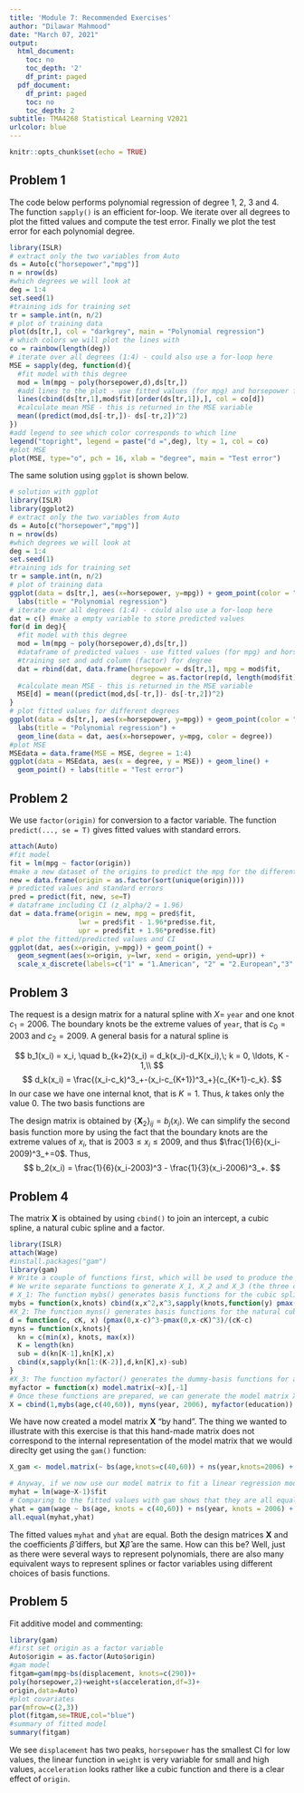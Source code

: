 ```yaml
---
title: 'Module 7: Recommended Exercises'
author: "Dilawar Mahmood"
date: "March 07, 2021"
output:
  html_document:
    toc: no
    toc_depth: '2'
    df_print: paged
  pdf_document:
    df_print: paged
    toc: no
    toc_depth: 2
subtitle: TMA4268 Statistical Learning V2021
urlcolor: blue
---
```


```r
knitr::opts_chunk$set(echo = TRUE)
```

## Problem 1

The code below performs polynomial regression of degree 1, 2, 3 and 4. The function `sapply()` is an efficient for-loop. We iterate over all degrees to plot the fitted values and compute the test error. Finally we plot the test error for each polynomial degree.

```r
library(ISLR)
# extract only the two variables from Auto
ds = Auto[c("horsepower","mpg")]
n = nrow(ds)
#which degrees we will look at
deg = 1:4
set.seed(1)
#training ids for training set
tr = sample.int(n, n/2)
# plot of training data
plot(ds[tr,], col = "darkgrey", main = "Polynomial regression")
# which colors we will plot the lines with
co = rainbow(length(deg))
# iterate over all degrees (1:4) - could also use a for-loop here
MSE = sapply(deg, function(d){
  #fit model with this degree
  mod = lm(mpg ~ poly(horsepower,d),ds[tr,])
  #add lines to the plot - use fitted values (for mpg) and horsepower from training set
  lines(cbind(ds[tr,1],mod$fit)[order(ds[tr,1]),], col = co[d])
  #calculate mean MSE - this is returned in the MSE variable
  mean((predict(mod,ds[-tr,])- ds[-tr,2])^2)
})
#add legend to see which color corresponds to which line
legend("topright", legend = paste("d =",deg), lty = 1, col = co)
#plot MSE
plot(MSE, type="o", pch = 16, xlab = "degree", main = "Test error")
```

The same solution using `ggplot` is shown below.
```r
# solution with ggplot
library(ISLR)
library(ggplot2)
# extract only the two variables from Auto
ds = Auto[c("horsepower","mpg")]
n = nrow(ds)
#which degrees we will look at
deg = 1:4
set.seed(1)
#training ids for training set
tr = sample.int(n, n/2)
# plot of training data
ggplot(data = ds[tr,], aes(x=horsepower, y=mpg)) + geom_point(color = "darkgrey") + 
  labs(title = "Polynomial regression")
# iterate over all degrees (1:4) - could also use a for-loop here
dat = c() #make a empty variable to store predicted values
for(d in deg){
  #fit model with this degree
  mod = lm(mpg ~ poly(horsepower,d),ds[tr,])
  #dataframe of predicted values - use fitted values (for mpg) and horsepower from
  #training set and add column (factor) for degree
  dat = rbind(dat, data.frame(horsepower = ds[tr,1], mpg = mod$fit, 
                              degree = as.factor(rep(d, length(mod$fit)))))
  #calculate mean MSE - this is returned in the MSE variable
  MSE[d] = mean((predict(mod,ds[-tr,])- ds[-tr,2])^2)
}
# plot fitted values for different degrees
ggplot(data = ds[tr,], aes(x=horsepower, y=mpg)) + geom_point(color = "darkgrey") +
  labs(title = "Polynomial regression") + 
  geom_line(data = dat, aes(x=horsepower, y=mpg, color = degree))
#plot MSE
MSEdata = data.frame(MSE = MSE, degree = 1:4)
ggplot(data = MSEdata, aes(x = degree, y = MSE)) + geom_line() + 
  geom_point() + labs(title = "Test error")
```

## Problem 2

We use `factor(origin)` for conversion to a factor variable. The function `predict(..., se = T)` gives fitted values with standard errors.

```r
attach(Auto)
#fit model
fit = lm(mpg ~ factor(origin))
#make a new dataset of the origins to predict the mpg for the different origins
new = data.frame(origin = as.factor(sort(unique(origin))))
# predicted values and standard errors
pred = predict(fit, new, se=T)
# dataframe including CI (z_alpha/2 = 1.96)
dat = data.frame(origin = new, mpg = pred$fit, 
                 lwr = pred$fit - 1.96*pred$se.fit, 
                 upr = pred$fit + 1.96*pred$se.fit)
# plot the fitted/predicted values and CI
ggplot(dat, aes(x=origin, y=mpg)) + geom_point() + 
  geom_segment(aes(x=origin, y=lwr, xend = origin, yend=upr)) + 
  scale_x_discrete(labels=c("1" = "1.American", "2" = "2.European","3" = "3.Japanese"))
```

## Problem 3

The request is a design matrix for a natural spline with $X =$ `year` and one knot $c_1 = 2006$. The boundary knots be the extreme values of `year`, that is $c_0 = 2003$ and $c_2 = 2009$. A general basis for a natural spline is

$$
b_1(x_i) = x_i, \quad b_{k+2}(x_i) = d_k(x_i)-d_K(x_i),\; k = 0, \ldots, K - 1,\\
$$
$$
d_k(x_i) = \frac{(x_i-c_k)^3_+-(x_i-c_{K+1})^3_+}{c_{K+1}-c_k}.
$$
In our case we have one internal knot, that is $K=1$. Thus, $k$ takes only the value 0. The two basis functions are

\begin{align*}
b_1(x_i) &= x_i,\\
b_2(x_i) &= d_0(x_i)-d_1(x_i)\\
&= \frac{(x_i-c_0)^3_+-(x_i-c_2)^3_+}{c_2-c_0} - \frac{(x_i-c_1)^3_+-(x_i-c_2)^3_+}{c_2-c_1}\\
&= \frac{1}{c_2-c_0}(x_i-c_0)^3_+ - \frac{1}{c_2-c_1}(x_i-c_1)^3_+ + \left(\frac{1}{c_2-c_1}-\frac{1}{c_2-c_0}\right)(x_i-c_{2})^3_+\\
&= \frac{1}{6}(x_i-2003)^3_+ - \frac{1}{3}(x_i-2006)^3_+ + \frac{1}{6}(x_i-2009)^3_+.
\end{align*}

The design matrix is obtained by $\{\mathbf X_2\}_{ij} = b_j(x_i)$. We can simplify the second basis function more by using the fact that the boundary knots are the extreme values of $x_i$, that is $2003 \leq x_i \leq 2009$, and thus $\frac{1}{6}(x_i-2009)^3_+=0$. Thus,
$$
b_2(x_i) = \frac{1}{6}(x_i-2003)^3 - \frac{1}{3}(x_i-2006)^3_+.
$$


## Problem 4

The matrix $\mathbf X$ is obtained by using `cbind()` to join an intercept, a cubic spline, a natural cubic spline and a factor.

```r
library(ISLR)
attach(Wage)
#install.packages("gam")
library(gam)
# Write a couple of functions first, which will be used to produce the components of the design matrix
# We write separate functions to generate X_1, X_2 and X_3 (the three components of the model)
# X_1: The function mybs() generates basis functions for the cubic spline
mybs = function(x,knots) cbind(x,x^2,x^3,sapply(knots,function(y) pmax(0,x-y)^3))
#X_2: The function myns() generates basis functions for the natural cubic spline; d() is a helper function
d = function(c, cK, x) (pmax(0,x-c)^3-pmax(0,x-cK)^3)/(cK-c)
myns = function(x,knots){
  kn = c(min(x), knots, max(x))
  K = length(kn)
  sub = d(kn[K-1],kn[K],x)
  cbind(x,sapply(kn[1:(K-2)],d,kn[K],x)-sub)
}
#X_3: The function myfactor() generates the dummy-basis functions for a factor covariate, building on the R-function model.matrix()
myfactor = function(x) model.matrix(~x)[,-1]
# Once these functions are prepared, we can generate the model matrix X = (1,X_1, X_2, X_3) as a one-liner 
X = cbind(1,mybs(age,c(40,60)), myns(year, 2006), myfactor(education))
```

We have now created a model matrix $\mathbf X$ "by hand". The thing we wanted to illustrate with this exercise is that this hand-made matrix does not correspond to the internal representation of the model matrix that we would direclty get using the `gam()` function:

```r
X_gam <- model.matrix(~ bs(age,knots=c(40,60)) + ns(year,knots=2006) + education)
```

```r
# Anyway, if we now use our model matrix to fit a linear regression model (excluding the intercept -1, because the first column of X already contains only 1's and thus encodes for an intercept), we can obtain predicted values for yhat
myhat = lm(wage~X-1)$fit
# Comparing to the fitted values with gam shows that they are all equal (all.equal() will indicate TRUE)
yhat = gam(wage ~ bs(age, knots = c(40,60)) + ns(year, knots = 2006) + education)$fit
all.equal(myhat,yhat)
```

The fitted values `myhat` and `yhat` are equal. Both the design matrices $\mathbf X$ and the coefficients $\hat{\beta}$ differs, but $\mathbf X \hat{\beta}$ are the same. How can this be? Well, just as there were several ways to represent polynomials, there are also
many equivalent ways to represent splines or factor variables using different choices of basis functions.


## Problem 5

Fit additive model and commenting:

```r
library(gam)
#first set origin as a factor variable
Auto$origin = as.factor(Auto$origin)
#gam model
fitgam=gam(mpg~bs(displacement, knots=c(290))+
poly(horsepower,2)+weight+s(acceleration,df=3)+
origin,data=Auto)
#plot covariates
par(mfrow=c(2,3))
plot(fitgam,se=TRUE,col="blue")
#summary of fitted model
summary(fitgam)
```

We see `displacement` has two peaks, `horsepower` has the smallest CI for low values, the linear function in `weight` is very variable for small and high values, `acceleration` looks rather like a cubic function and there is a clear effect of `origin`.